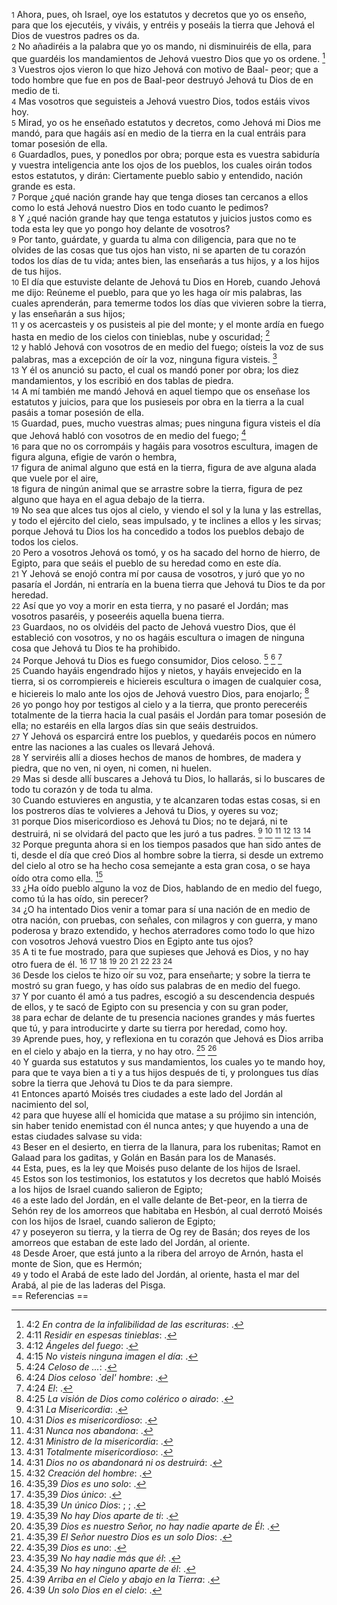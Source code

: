 {{anchor|1}} <small>1</small> Ahora, pues, oh Israel, oye los estatutos y decretos que yo os enseño, para que los ejecutéis, y viváis, y entréis y poseáis la tierra que Jehová el Dios de vuestros padres os da.<br>
{{anchor|2}} <small>2</small> No añadiréis a la palabra que yo os mando, ni disminuiréis de ella, para que guardéis los mandamientos de Jehová vuestro Dios que yo os ordene. <ref>4:2 ''En contra de la infalibilidad de las escrituras'': {{lib|LU|159|4|6}}.</ref><br>
{{anchor|3}} <small>3</small> Vuestros ojos vieron lo que hizo Jehová con motivo de Baal- peor; que a todo hombre que fue en pos de Baal-peor destruyó Jehová tu Dios de en medio de ti.<br>
{{anchor|4}} <small>4</small> Mas vosotros que seguisteis a Jehová vuestro Dios, todos estáis vivos hoy.<br>
{{anchor|5}} <small>5</small> Mirad, yo os he enseñado estatutos y decretos, como Jehová mi Dios me mandó, para que hagáis así en medio de la tierra en la cual entráis para tomar posesión de ella.<br>
{{anchor|6}} <small>6</small> Guardadlos, pues, y ponedlos por obra; porque esta es vuestra sabiduría y vuestra inteligencia ante los ojos de los pueblos, los cuales oirán todos estos estatutos, y dirán: Ciertamente pueblo sabio y entendido, nación grande es esta.<br>
{{anchor|7}} <small>7</small> Porque ¿qué nación grande hay que tenga dioses tan cercanos a ellos como lo está Jehová nuestro Dios en todo cuanto le pedimos?<br>
{{anchor|8}} <small>8</small> Y ¿qué nación grande hay que tenga estatutos y juicios justos como es toda esta ley que yo pongo hoy delante de vosotros?<br>
{{anchor|9}} <small>9</small> Por tanto, guárdate, y guarda tu alma con diligencia, para que no te olvides de las cosas que tus ojos han visto, ni se aparten de tu corazón todos los días de tu vida; antes bien, las enseñarás a tus hijos, y a los hijos de tus hijos.<br>
{{anchor|10}} <small>10</small> El día que estuviste delante de Jehová tu Dios en Horeb, cuando Jehová me dijo: Reúneme el pueblo, para que yo les haga oír mis palabras, las cuales aprenderán, para temerme todos los días que vivieren sobre la tierra, y las enseñarán a sus hijos;<br>
{{anchor|11}} <small>11</small> y os acercasteis y os pusisteis al pie del monte; y el monte ardía en fuego hasta en medio de los cielos con tinieblas, nube y oscuridad; <ref>4:11 ''Residir en espesas tinieblas'': {{lib|LU|2|1|1}}.</ref><br>
{{anchor|12}} <small>12</small> y habló Jehová con vosotros de en medio del fuego; oísteis la voz de sus palabras, mas a excepción de oír la voz, ninguna figura visteis. <ref>4:12 ''Ángeles del fuego'': {{lib|LU|85|4|2}}.</ref><br>
{{anchor|13}} <small>13</small> Y él os anunció su pacto, el cual os mandó poner por obra; los diez mandamientos, y los escribió en dos tablas de piedra.<br>
{{anchor|14}} <small>14</small> A mí también me mandó Jehová en aquel tiempo que os enseñase los estatutos y juicios, para que los pusieseis por obra en la tierra a la cual pasáis a tomar posesión de ella.<br>
{{anchor|15}} <small>15</small> Guardad, pues, mucho vuestras almas; pues ninguna figura visteis el día que Jehová habló con vosotros de en medio del fuego; <ref>4:15 ''No visteis ninguna imagen el día'': {{lib|LU|96|5|5}}.</ref><br>
{{anchor|16}} <small>16</small> para que no os corrompáis y hagáis para vosotros escultura, imagen de figura alguna, efigie de varón o hembra,<br>
{{anchor|17}} <small>17</small> figura de animal alguno que está en la tierra, figura de ave alguna alada que vuele por el aire,<br>
{{anchor|18}} <small>18</small> figura de ningún animal que se arrastre sobre la tierra, figura de pez alguno que haya en el agua debajo de la tierra.<br>
{{anchor|19}} <small>19</small> No sea que alces tus ojos al cielo, y viendo el sol y la luna y las estrellas, y todo el ejército del cielo, seas impulsado, y te inclines a ellos y les sirvas; porque Jehová tu Dios los ha concedido a todos los pueblos debajo de todos los cielos.<br>
{{anchor|20}} <small>20</small> Pero a vosotros Jehová os tomó, y os ha sacado del horno de hierro, de Egipto, para que seáis el pueblo de su heredad como en este día.<br>
{{anchor|21}} <small>21</small> Y Jehová se enojó contra mí por causa de vosotros, y juró que yo no pasaría el Jordán, ni entraría en la buena tierra que Jehová tu Dios te da por heredad.<br>
{{anchor|22}} <small>22</small> Así que yo voy a morir en esta tierra, y no pasaré el Jordán; mas vosotros pasaréis, y poseeréis aquella buena tierra.<br>
{{anchor|23}} <small>23</small> Guardaos, no os olvidéis del pacto de Jehová vuestro Dios, que él estableció con vosotros, y no os hagáis escultura o imagen de ninguna cosa que Jehová tu Dios te ha prohibido.<br>
{{anchor|24}} <small>24</small> Porque Jehová tu Dios es fuego consumidor, Dios celoso. <ref>4:24 ''Celoso de ...'': {{lib|LU|96|4|6}}.</ref> <ref>4:24 ''Dios celoso `del' hombre'': {{lib|LU|4|3|1}}.</ref> <ref>4:24 ''El'': {{lib|LU|96|1|7}}.</ref><br>
{{anchor|25}} <small>25</small> Cuando hayáis engendrado hijos y nietos, y hayáis envejecido en la tierra, si os corrompiereis e hiciereis escultura o imagen de cualquier cosa, e hiciereis lo malo ante los ojos de Jehová vuestro Dios, para enojarlo; <ref>4:25 ''La visión de Dios como colérico o airado'': {{lib|LU|4|3|2}}.</ref><br>
{{anchor|26}} <small>26</small> yo pongo hoy por testigos al cielo y a la tierra, que pronto pereceréis totalmente de la tierra hacia la cual pasáis el Jordán para tomar posesión de ella; no estaréis en ella largos días sin que seáis destruidos.<br>
{{anchor|27}} <small>27</small> Y Jehová os esparcirá entre los pueblos, y quedaréis pocos en número entre las naciones a las cuales os llevará Jehová.<br>
{{anchor|28}} <small>28</small> Y serviréis allí a dioses hechos de manos de hombres, de madera y piedra, que no ven, ni oyen, ni comen, ni huelen.<br>
{{anchor|29}} <small>29</small> Mas si desde allí buscares a Jehová tu Dios, lo hallarás, si lo buscares de todo tu corazón y de toda tu alma.<br>
{{anchor|30}} <small>30</small> Cuando estuvieres en angustia, y te alcanzaren todas estas cosas, si en los postreros días te volvieres a Jehová tu Dios, y oyeres su voz;<br>
{{anchor|31}} <small>31</small> porque Dios misericordioso es Jehová tu Dios; no te dejará, ni te destruirá, ni se olvidará del pacto que les juró a tus padres. <ref>4:31 ''La Misericordia'': {{lib|LU|131|10|6}}.</ref> <ref>4:31 ''Dios es misericordioso'': {{lib|LU|2|5|7}}.</ref> <ref>4:31 ''Nunca nos abandona'': {{lib|LU|3|1|4}}.</ref> <ref>4:31 ''Ministro de la misericordia'': {{lib|LU|6|3|2}}.</ref> <ref>4:31 ''Totalmente misericordioso'': {{lib|LU|142|3|7}}.</ref> <ref>4:31 ''Dios no os abandonará ni os destruirá'': {{lib|LU|96|4|6}}.</ref><br>
{{anchor|32}} <small>32</small> Porque pregunta ahora si en los tiempos pasados que han sido antes de ti, desde el día que creó Dios al hombre sobre la tierra, si desde un extremo del cielo al otro se ha hecho cosa semejante a esta gran cosa, o se haya oído otra como ella. <ref>4:32 ''Creación del hombre'': {{lib|LU|74|0|1}}.</ref><br>
{{anchor|33}} <small>33</small> ¿Ha oído pueblo alguno la voz de Dios, hablando de en medio del fuego, como tú la has oído, sin perecer?<br>
{{anchor|34}} <small>34</small> ¿O ha intentado Dios venir a tomar para sí una nación de en medio de otra nación, con pruebas, con señales, con milagros y con guerra, y mano poderosa y brazo extendido, y hechos aterradores como todo lo que hizo con vosotros Jehová vuestro Dios en Egipto ante tus ojos?<br>
{{anchor|35}} <small>35</small> A ti te fue mostrado, para que supieses que Jehová es Dios, y no hay otro fuera de él. <ref>4:35,39 ''Dios es uno solo'': {{lib|LU|1|7|6}}.</ref> <ref>4:35,39 ''Dios único'': {{lib|LU|45|4|8}}.</ref> <ref>4:35,39 ''Un único Dios'': {{lib|LU|131|10|2}}; {{lib|LU|92|5|8}}; {{lib|LU|92|6|6}}.</ref> <ref>4:35,39 ''No hay Dios aparte de ti'': {{lib|LU|1|0|1}}.</ref> <ref>4:35,39 ''Dios es nuestro Señor, no hay nadie aparte de Él'': {{lib|LU|92|5|8}}.</ref> <ref>4:35,39 ''El Señor nuestro Dios es un solo Dios'': {{lib|LU|10|7|1}}.</ref> <ref>4:35,39 ''Dios es uno'': {{lib|LU|56|4|4}}.</ref> <ref>4:35,39 ''No hay nadie más que él'': {{lib|LU|131|2|2}}.</ref> <ref>4:35,39 ''No hay ninguno aparte de él'': {{lib|LU|96|5|5}}.</ref><br>
{{anchor|36}} <small>36</small> Desde los cielos te hizo oír su voz, para enseñarte; y sobre la tierra te mostró su gran fuego, y has oído sus palabras de en medio del fuego.<br>
{{anchor|37}} <small>37</small> Y por cuanto él amó a tus padres, escogió a su descendencia después de ellos, y te sacó de Egipto con su presencia y con su gran poder,<br>
{{anchor|38}} <small>38</small> para echar de delante de tu presencia naciones grandes y más fuertes que tú, y para introducirte y darte su tierra por heredad, como hoy.<br>
{{anchor|39}} <small>39</small> Aprende pues, hoy, y reflexiona en tu corazón que Jehová es Dios arriba en el cielo y abajo en la tierra, y no hay otro. <ref>4:39 ''Arriba en el Cielo y abajo en la Tierra'': {{lib|LU|3|1|1}}.</ref> <ref>4:39 ''Un solo Dios en el cielo'': {{lib|LU|79|1|9}}.</ref><br>
{{anchor|40}} <small>40</small> Y guarda sus estatutos y sus mandamientos, los cuales yo te mando hoy, para que te vaya bien a ti y a tus hijos después de ti, y prolongues tus días sobre la tierra que Jehová tu Dios te da para siempre.<br>
{{anchor|41}} <small>41</small> Entonces apartó Moisés tres ciudades a este lado del Jordán al nacimiento del sol,<br>
{{anchor|42}} <small>42</small> para que huyese allí el homicida que matase a su prójimo sin intención, sin haber tenido enemistad con él nunca antes; y que huyendo a una de estas ciudades salvase su vida:<br>
{{anchor|43}} <small>43</small> Beser en el desierto, en tierra de la llanura, para los rubenitas; Ramot en Galaad para los gaditas, y Golán en Basán para los de Manasés.<br>
{{anchor|44}} <small>44</small> Esta, pues, es la ley que Moisés puso delante de los hijos de Israel.<br>
{{anchor|45}} <small>45</small> Estos son los testimonios, los estatutos y los decretos que habló Moisés a los hijos de Israel cuando salieron de Egipto;<br>
{{anchor|46}} <small>46</small> a este lado del Jordán, en el valle delante de Bet-peor, en la tierra de Sehón rey de los amorreos que habitaba en Hesbón, al cual derrotó Moisés con los hijos de Israel, cuando salieron de Egipto;<br>
{{anchor|47}} <small>47</small> y poseyeron su tierra, y la tierra de Og rey de Basán; dos reyes de los amorreos que estaban de este lado del Jordán, al oriente.<br>
{{anchor|48}} <small>48</small> Desde Aroer, que está junto a la ribera del arroyo de Arnón, hasta el monte de Sion, que es Hermón;<br>
{{anchor|49}} <small>49</small> y todo el Arabá de este lado del Jordán, al oriente, hasta el mar del Arabá, al pie de las laderas del Pisga.<br>
== Referencias ==

<references />
